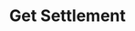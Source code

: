 ---
title: 'Get Settlement'
description: 'Retrieve the details of a specific settlement by its ID.'
openapi: '/openapi.json GET /pg/settlements/{settlement_id}/'
--- 